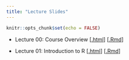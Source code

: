 ```yaml
---
title: "Lecture Slides"
---
```


```r
knitr::opts_chunk$set(echo = FALSE)
```

* Lecture 00: Course Overview [[.html](files/slides/00_course-overview.html)] [[.Rmd](https://raw.githubusercontent.com/peteragao/STAT302-AUT2021/master/docs/files/slides/00_course-overview.Rmd)]

* Lecture 01: Introduction to R [[.html](files/slides/01_intro-to-R.html)] [[.Rmd](https://raw.githubusercontent.com/peteragao/STAT302-AUT2021/master/docs/files/slides/01_intro-to-R.Rmd)]
